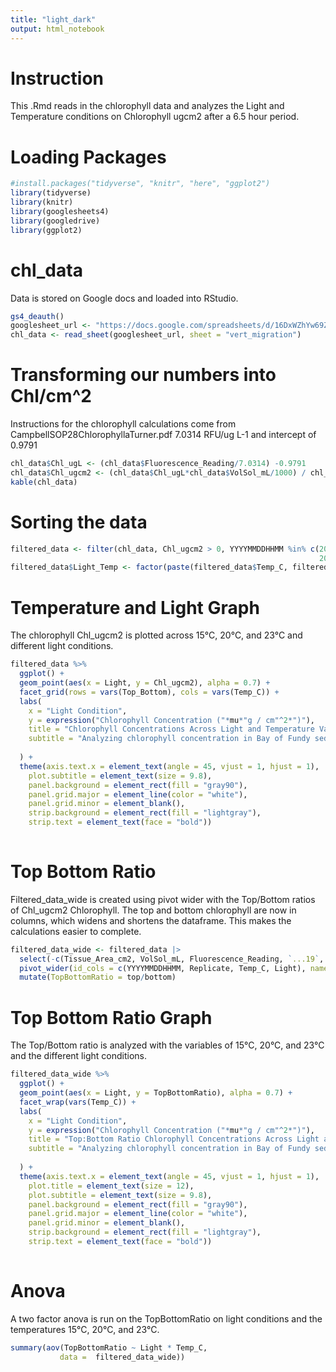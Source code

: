 ```yaml
---
title: "light_dark"
output: html_notebook
---
```


# Instruction 
This .Rmd reads in the chlorophyll data and analyzes the Light and Temperature conditions on Chlorophyll ugcm2 after a 6.5 hour period. 

# Loading Packages 
```r
#install.packages("tidyverse", "knitr", "here", "ggplot2")
library(tidyverse) 
library(knitr)
library(googlesheets4)
library(googledrive)
library(ggplot2)
```

# chl_data
Data is stored on Google docs and loaded into RStudio. 
```r
gs4_deauth()
googlesheet_url <- "https://docs.google.com/spreadsheets/d/16DxWZhYw69ZgACGu82szN9tpgpYYPWIxPXOcSLM2Bo0/edit?usp=sharing"
chl_data <- read_sheet(googlesheet_url, sheet = "vert_migration")
```

# Transforming our numbers into Chl/cm^2
Instructions for the chlorophyll calculations come from CampbellSOP28ChlorophyllaTurner.pdf
 7.0314 RFU/ug L-1 and intercept of 0.9791
 
```r
chl_data$Chl_ugL <- (chl_data$Fluorescence_Reading/7.0314) -0.9791
chl_data$Chl_ugcm2 <- (chl_data$Chl_ugL*chl_data$VolSol_mL/1000) / chl_data$Tissue_Area_cm2
kable(chl_data)
```

# Sorting the data
```r
filtered_data <- filter(chl_data, Chl_ugcm2 > 0, YYYYMMDDHHMM %in% c(202410101430,
                                                                     202409261400))
filtered_data$Light_Temp <- factor(paste(filtered_data$Temp_C, filtered_data$Light))

```

# Temperature and Light Graph 
The chlorophyll Chl_ugcm2 is plotted across 15°C, 20°C, and 23°C and different light conditions. 

```r
filtered_data %>%
  ggplot() +
  geom_point(aes(x = Light, y = Chl_ugcm2), alpha = 0.7) +
  facet_grid(rows = vars(Top_Bottom), cols = vars(Temp_C)) +
  labs(
    x = "Light Condition", 
    y = expression("Chlorophyll Concentration ("*mu*"g / cm"^2*")"),  
    title = "Chlorophyll Concentrations Across Light and Temperature Variation", 
    subtitle = "Analyzing chlorophyll concentration in Bay of Fundy sediments at 15°C, 20°C, and 23°C and different light levels"
    
  ) +
  theme(axis.text.x = element_text(angle = 45, vjust = 1, hjust = 1),
    plot.subtitle = element_text(size = 9.8),
    panel.background = element_rect(fill = "gray90"),  
    panel.grid.major = element_line(color = "white"), 
    panel.grid.minor = element_blank(),  
    strip.background = element_rect(fill = "lightgray"), 
    strip.text = element_text(face = "bold"))
 
```

# Top Bottom Ratio
Filtered_data_wide is created using pivot wider with the Top/Bottom ratios of Chl_ugcm2 Chlorophyll. The top and bottom chlorophyll are now in columns, which widens and shortens the dataframe. This makes the calculations easier to complete.

```r
filtered_data_wide <- filtered_data |>
  select(-c(Tissue_Area_cm2, VolSol_mL, Fluorescence_Reading, `...19`,  Chl_ugL)) |>
  pivot_wider(id_cols = c(YYYYMMDDHHMM, Replicate, Temp_C, Light), names_from = Top_Bottom, values_from = Chl_ugcm2, values_fn = mean) |>
  mutate(TopBottomRatio = top/bottom)

```

# Top Bottom Ratio Graph 
The Top/Bottom ratio is analyzed with the variables of 15°C, 20°C, and 23°C and the different light conditions.

```r
filtered_data_wide %>%
  ggplot() +
  geom_point(aes(x = Light, y = TopBottomRatio), alpha = 0.7) +
  facet_wrap(vars(Temp_C)) +
  labs(
    x = "Light Condition", 
    y = expression("Chlorophyll Concentration ("*mu*"g / cm"^2*")"),  
    title = "Top:Bottom Ratio Chlorophyll Concentrations Across Light and Temperature Variation", 
    subtitle = "Analyzing chlorophyll concentration in Bay of Fundy sediments at 15°C, 20°C, and 23°C and different light levels"
    
  ) +
  theme(axis.text.x = element_text(angle = 45, vjust = 1, hjust = 1),
    plot.title = element_text(size = 12),
    plot.subtitle = element_text(size = 9.8),
    panel.background = element_rect(fill = "gray90"),  
    panel.grid.major = element_line(color = "white"), 
    panel.grid.minor = element_blank(),  
    strip.background = element_rect(fill = "lightgray"), 
    strip.text = element_text(face = "bold"))
 
```



# Anova 
A two factor anova is run on  the TopBottomRatio on light conditions and the temperatures 15°C, 20°C, and 23°C.

```r
summary(aov(TopBottomRatio ~ Light * Temp_C,
           data =  filtered_data_wide))
```

